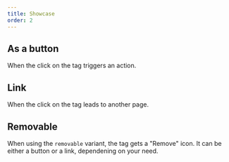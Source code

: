 ```yaml
---
title: Showcase
order: 2
---
```



## As a button

When the click on the tag triggers an action.

<Playground system="eu" selectedKind="tag" selectedStory="as-a-button">
  <Tag label="Button tag" type="button" />
</Playground>

## Link

When the click on the tag leads to another page.

<Playground system="eu" selectedKind="tag" selectedStory="as-a-link">
  <Tag label="Link tag" href="/example" />
</Playground>

## Removable

When using the `removable` variant, the tag gets a "Remove" icon. It can be either a button or a link, dependening on your need.

<Playground system="eu" selectedKind="tag" selectedStory="removable">
  <Tag label="Removable tag" variant="removable" />
</Playground>
